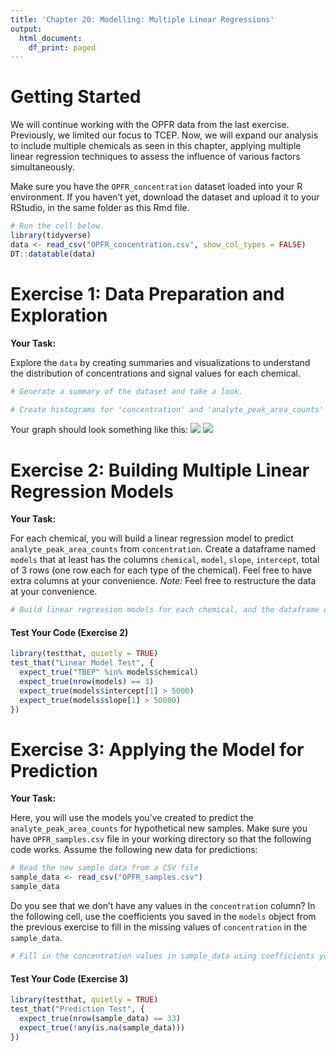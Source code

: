 ```yaml
---
title: 'Chapter 20: Modelling: Multiple Linear Regressions'
output:
  html_document:
    df_print: paged
---
```


# Getting Started

We will continue working with the OPFR data from the last exercise. Previously, we limited our focus to TCEP. Now, we will expand our analysis to include multiple chemicals as seen in this chapter, applying multiple linear regression techniques to assess the influence of various factors simultaneously. 

Make sure you have the `OPFR_concentration` dataset loaded into your R environment. If you haven't yet, download the dataset and upload it to your RStudio, in the same folder as this Rmd file.


```r
# Run the cell below.
library(tidyverse)
data <- read_csv("OPFR_concentration.csv", show_col_types = FALSE)
DT::datatable(data)
```



# Exercise 1: Data Preparation and Exploration

**Your Task:**

Explore the `data` by creating summaries and visualizations to understand the distribution of concentrations and signal values for each chemical.

```r
# Generate a summary of the dataset and take a look.

```


```r
# Create histograms for 'concentration' and 'analyte_peak_area_counts' for each chemical

```
Your graph should look something like this:
![](standard_conc_hist.png)
![](analyte_peak_hist.png)


# Exercise 2: Building Multiple Linear Regression Models

**Your Task:**

For each chemical, you will build a linear regression model to predict `analyte_peak_area_counts` from `concentration`. 
Create a dataframe named `models` that at least has the columns `chemical`, `model`, `slope`, `intercept`, total of 3 rows (one row each for each type of the chemical). Feel free to have extra columns at your convenience.
*Note:* Feel free to restructure the data at your convenience. 


```r
# Build linear regression models for each chemical, and the dataframe called `models`.


```


#### Test Your Code (Exercise 2)

```r
library(testthat, quietly = TRUE)
test_that("Linear Model Test", {
  expect_true("TBEP" %in% models$chemical)
  expect_true(nrow(models) == 3)
  expect_true(models$intercept[1] > 5000)
  expect_true(models$slope[1] > 50000)
})
```


# Exercise 3: Applying the Model for Prediction

**Your Task:**

Here, you will use the models you've created to predict the `analyte_peak_area_counts` for hypothetical new samples. Make sure you have `OPFR_samples.csv` file in your working directory so that the following code works. Assume the following new data for predictions:

```r
# Read the new sample data from a CSV file
sample_data <- read_csv("OPFR_samples.csv")
sample_data

```
Do you see that we don't have any values in the `concentration` column? In the following cell, use the coefficients you saved in the `models` object from the previous exercise to fill in the missing values of `concentration` in the `sample_data`.

```r
# Fill in the concentration values in sample_data using coefficients you calculated.

```

#### Test Your Code (Exercise 3)

```r
library(testthat, quietly = TRUE)
test_that("Prediction Test", {
  expect_true(nrow(sample_data) == 33)
  expect_true(!any(is.na(sample_data)))
})
```
